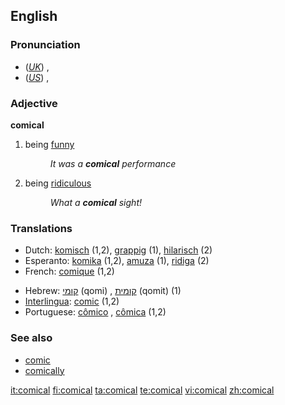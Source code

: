 ==English==

===Pronunciation===
*(''[[Received Pronunciation|UK]]'') {{IPA|/ˈkɒmɪkəl/}}, {{SAMPA|/"kQmIk@l/}}
*(''[[General American|US]]'') {{IPA|/ˈkɑmɪkəl/}}, {{SAMPA|/"kAmIk@l/}}

===Adjective===
'''comical'''

# being [[funny]]
#:''It was a '''comical''' performance''
# being [[ridiculous]]
#:''What a '''comical''' sight!''

===Translations===
{{rfc-level|Translations at L3+ (AutoFormat would have corrected level of Translations)}}
{{top}}
*Dutch: [[komisch]] (1,2), [[grappig]] (1), [[hilarisch]] (2)
*Esperanto: [[komika]] (1,2), [[amuza]] (1), [[ridiga]] (2)
*French: [[comique]] (1,2)
{{mid}}
*Hebrew: [[קומי]] (qomi) {{m}}, [[קומית]] (qomit) {{f}} (1)
*[[Interlingua]]: [[comic]] (1,2)
*Portuguese: [[cômico]] {{m}}, [[cômica]] {{f}} (1,2)
{{bottom}}

===See also===
*[[comic]]
*[[comically]]

[[it:comical]]
[[fi:comical]]
[[ta:comical]]
[[te:comical]]
[[vi:comical]]
[[zh:comical]]